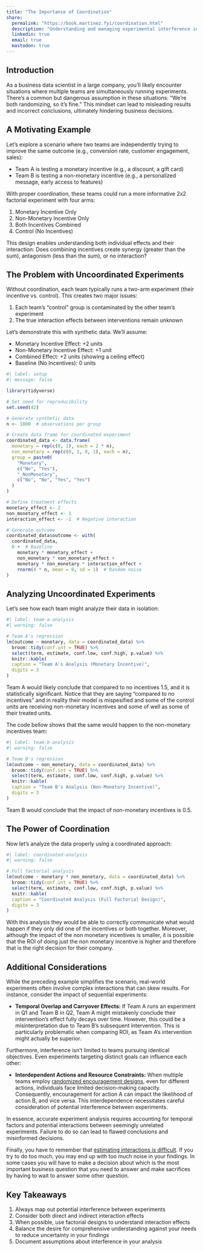 ```yaml
---
title: "The Importance of Coordination"
share:
  permalink: "https://book.martinez.fyi/coordination.html"
  description: "Understanding and managing experimental interference in business settings"
  linkedin: true
  email: true
  mastodon: true
---
```


## Introduction

As a business data scientist in a large company, you'll likely encounter
situations where multiple teams are simultaneously running experiments. There's
a common but dangerous assumption in these situations: "We're both randomizing,
so it's fine." This mindset can lead to misleading results and incorrect
conclusions, ultimately hindering business decisions.

## A Motivating Example

Let's explore a scenario where two teams are independently trying to improve the
same outcome (e.g., conversion rate, customer engagement, sales):

  - Team A is testing a monetary incentive (e.g., a discount, a gift card)
  - Team B is testing a non-monetary incentive (e.g., a personalized message,
    early access to features)

With proper coordination, these teams could run a more informative 2x2 factorial
experiment with four arms:

1.  Monetary Incentive Only
2.  Non-Monetary Incentive Only
3.  Both Incentives Combined
4.  Control (No Incentives)

This design enables understanding both individual effects and their interaction:
Does combining incentives create synergy (greater than the sum), antagonism
(less than the sum), or no interaction?

## The Problem with Uncoordinated Experiments

Without coordination, each team typically runs a two-arm experiment (their
incentive vs. control). This creates two major issues:

1.  Each team's "control" group is contaminated by the other team's experiment
2.  The true interaction effects between interventions remain unknown

Let's demonstrate this with synthetic data. We'll assume:

  - Monetary Incentive Effect: +2 units
  - Non-Monetary Incentive Effect: +1 unit
  - Combined Effect: +2 units (showing a ceiling effect)
  - Baseline (No Incentives): 0 units

```r
#| label: setup
#| message: false

library(tidyverse)

# Set seed for reproducibility
set.seed(42)

# Generate synthetic data
n <- 1000  # observations per group

# Create data frame for coordinated experiment
coordinated_data <- data.frame(
  monetary = rep(c(0, 1), each = 2 * n),
  non_monetary = rep(c(0, 1, 0, 1), each = n),
  group = paste0(
    "Monetary", 
    c("No", "Yes"),
    "_NonMonetary",
    c("No", "No", "Yes", "Yes")
  )
)

# Define treatment effects
monetary_effect <- 2
non_monetary_effect <- 1
interaction_effect <- -1  # Negative interaction

# Generate outcome
coordinated_data$outcome <- with(
  coordinated_data,
  0 +  # Baseline
    monetary * monetary_effect +
    non_monetary * non_monetary_effect +
    monetary * non_monetary * interaction_effect +
    rnorm(4 * n, mean = 0, sd = 1)  # Random noise
)
```

## Analyzing Uncoordinated Experiments

Let's see how each team might analyze their data in isolation:

```r
#| label: team-a-analysis
#| warning: false

# Team A's regression
lm(outcome ~ monetary, data = coordinated_data) %>% 
  broom::tidy(conf.int = TRUE) %>%
  select(term, estimate, conf.low, conf.high, p.value) %>% 
  knitr::kable(
  caption = "Team A's Analysis (Monetary Incentive)",
  digits = 3
)
```

Team A would likely conclude that compared to no incentives 1.5, and it is
statistically significant. Notice that they are saying "compared to no
incentives" and in reality their model is mispesified and some of the control
units are receiving non-monetary incentives and some of well as some of their
treated units.

The code bellow shows that the same would happen to the non-monetary incentives
team:

```r
#| label: team-b-analysis
#| warning: false

# Team B's regression
lm(outcome ~ non_monetary, data = coordinated_data) %>% 
  broom::tidy(conf.int = TRUE) %>%
  select(term, estimate, conf.low, conf.high, p.value) %>% 
  knitr::kable(
  caption = "Team B's Analysis (Non-Monetary Incentive)",
  digits = 3
)

```

Team B would conclude that the impact of non-monetary incentives is 0.5. 

## The Power of Coordination

Now let's analyze the data properly using a coordinated approach:

```r
#| label: coordinated-analysis
#| warning: false

# Full factorial analysis
lm(outcome ~ monetary * non_monetary, data = coordinated_data) %>% 
  broom::tidy(conf.int = TRUE) %>%
  select(term, estimate, conf.low, conf.high, p.value) %>% 
  knitr::kable(
  caption = "Coordinated Analysis (Full Factorial Design)",
  digits = 3
)
```

With this analysis they would be able to correctly communicate what would happen
if they only did one of the incentives or both together. Moreover, although the
impact of the non monetary incentives is smaller, it is possible that the ROI of
doing just the non monetary incentive is higher and therefore that is the right
decision for their company.

## Additional Considerations

While the preceding example simplifies the scenario, real-world experiments
often involve complex interactions that can skew results. For instance, consider
the impact of sequential experiments:

  - **Temporal Overlap and Carryover Effects:** If Team A runs an experiment in
    Q1 and Team B in Q2, Team A might mistakenly conclude their intervention's
    effect fully decays over time. However, this could be a misinterpretation
    due to Team B's subsequent intervention. This is particularly problematic
    when comparing ROI, as Team A's intervention might actually be superior.

Furthermore, interference isn't limited to teams pursuing identical objectives.
Even experiments targeting distinct goals can influence each other:

  - **Interdependent Actions and Resource Constraints:** When multiple teams
    employ [randomized encouragement
    designs](https://book.martinez.fyi/iv.html), even for different actions,
    individuals face limited decision-making capacity. Consequently,
    encouragement for action A can impact the likelihood of action B, and vice
    versa. This interdependence necessitates careful consideration of potential
    interference between experiments.

In essence, accurate experiment analysis requires accounting for temporal
factors and potential interactions between seemingly unrelated experiments.
Failure to do so can lead to flawed conclusions and misinformed decisions.

Finally, you have to remember that [estimating interactions is
difficult](https://statmodeling.stat.columbia.edu/2018/03/15/need16/). If you
try to do too much, you may end up with too much noise in your findings. In some
cases you will have to make a decision about which is the most important
business question that you need to answer and make sacrifices by having to wait
to answer some other question.

## Key Takeaways

1.  Always map out potential interference between experiments
2.  Consider both direct and indirect interaction effects
3.  When possible, use factorial designs to understand interaction effects
4.  Balance the desire for comprehensive understanding against your needs to
    reduce uncertainty in your findings
5.  Document assumptions about interference in your analysis